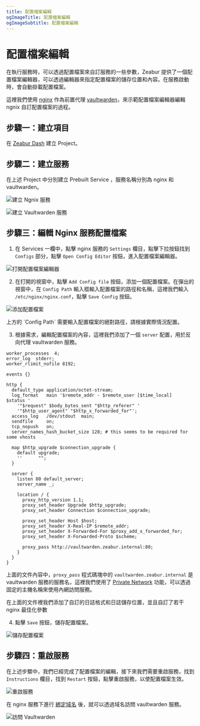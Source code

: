 ```yaml
---
title: 配置檔案編輯
ogImageTitle: 配置檔案編輯
ogImageSubtitle: 配置檔案編輯
---
```



# 配置檔案編輯

在執行服務時，可以透過配置檔案來自訂服務的一些參數，Zeabur 提供了一個配置檔案編輯器，可以透過編輯器來指定配置檔案的儲存位置和內容。在服務啟動時，會自動掛載配置檔案。

這裡我們使用 [nginx](https://nginx.com/) 作為前置代理 [vaultwarden](https://github.com/dani-garcia/vaultwarden)，來示範配置檔案編輯器編輯 ngnix 自訂配置檔案的過程。

## 步驟一：建立項目

在 [Zeabur Dash](https://dash.zeabur.com/) 建立 Project。

## 步驟二：建立服務

在上述 Project 中分別建立 Prebuilt Service ，服務名稱分別為 nginx 和 vaultwarden。

![建立 Ngnix 服務](/deploy/config-edit/create-nginx-service.en-US.png)

![建立 Vaultwarden 服務](/deploy/config-edit/create-vultwarden-service.en-US.png)

## 步驟三：編輯 Nginx 服務配置檔案

1. 在 Services 一欄中，點擊 nginx 服務的 `Settings` 欄目，點擊下拉按鈕找到 `Configs` 部分，點擊 `Open Config Editor` 按鈕，進入配置檔案編輯器。

![打開配置檔案編輯器](/deploy/config-edit/open-config-editor.en-US.png)

2. 在打開的視窗中，點擊 `Add Config file` 按鈕，添加一個配置檔案。在彈出的視窗中，在 `Config Path` 輸入框輸入配置檔案的路徑和名稱，這裡我們輸入 `/etc/nginx/nginx.conf`，點擊 `Save Config` 按鈕。

![添加配置檔案](/deploy/config-edit/create-new-config.en-US.png)

<Callout>
    上方的 `Config Path` 需要輸入配置檔案的絕對路徑，請根據實際情況配置。
</Callout>

3. 根據需求，編輯配置檔案的內容，這裡我們添加了一個 `server` 配置，用於反向代理 vaultwarden 服務。

```nginx
worker_processes  4;
error_log  stderr;
worker_rlimit_nofile 8192;

events {}

http {
  default_type application/octet-stream;
  log_format   main '$remote_addr - $remote_user [$time_local]  $status '
    '"$request" $body_bytes_sent "$http_referer" '
    '"$http_user_agent" "$http_x_forwarded_for"';
  access_log   /dev/stdout  main;
  sendfile     on;
  tcp_nopush   on;
  server_names_hash_bucket_size 128; # this seems to be required for some vhosts

  map $http_upgrade $connection_upgrade {
    default upgrade;
    ''      "";
  }

  server {
    listen 80 default_server;
    server_name _; 

    location / {
      proxy_http_version 1.1;
      proxy_set_header Upgrade $http_upgrade;
      proxy_set_header Connection $connection_upgrade;
    
      proxy_set_header Host $host;
      proxy_set_header X-Real-IP $remote_addr;
      proxy_set_header X-Forwarded-For $proxy_add_x_forwarded_for;
      proxy_set_header X-Forwarded-Proto $scheme;
    
      proxy_pass http://vaultwarden.zeabur.internal:80;
    }
  }
}
```
上面的文件內容中，`proxy_pass` 程式碼塊中的 `vaultwarden.zeabur.internal` 是 vaultwarden 服務的服務名，這裡我們使用了 [Private Network](/deploy/private-networking) 功能，可以透過固定的主機名稱來使用內網訪問服務。

在上面的文件裡我們添加了自訂的日誌格式和日誌儲存位置，並且自訂了若干 nginx 最佳化參數

4. 點擊 `Save` 按鈕，儲存配置檔案。

![儲存配置檔案](/deploy/config-edit/save-config.en-US.png)

## 步驟四：重啟服務

在上述步驟中，我們已經完成了配置檔案的編輯，接下來我們需要重啟服務，找到 `Instructions` 欄目，找到 `Restart` 按鈕，點擊重啟服務，以使配置檔案生效。

![重啟服務](/deploy/config-edit/restart-service.en-US.png)

在 nginx 服務下進行 [綁定域名](/deploy/domain-binding) 後，就可以透過域名訪問 vaultwarden 服務。

![訪問 Vaultwarden](/deploy/config-edit/vultwarden-service.en-US.png)
